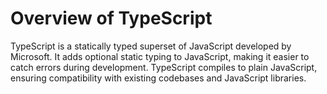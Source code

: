 
# Overview of TypeScript

TypeScript is a statically typed superset of JavaScript developed by Microsoft.
It adds optional static typing to JavaScript, making it easier to catch errors
during development. TypeScript compiles to plain JavaScript, ensuring
compatibility with existing codebases and JavaScript libraries.

<DocCardList />
